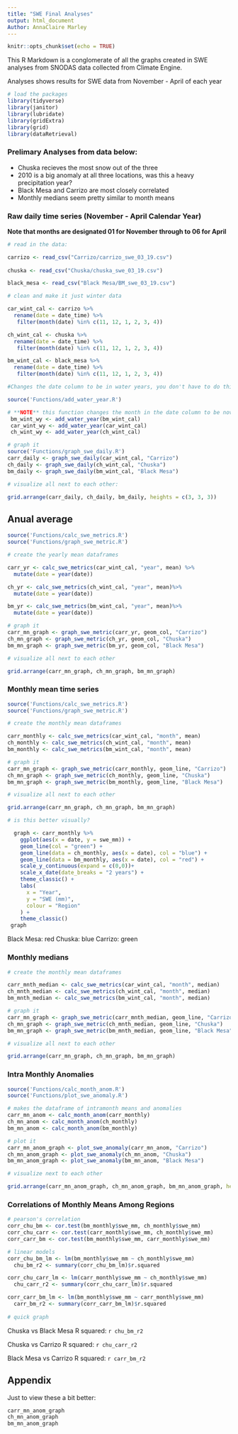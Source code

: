 ```yaml
---
title: "SWE Final Analyses"
output: html_document
Author: AnnaClaire Marley
---
```


```r
knitr::opts_chunk$set(echo = TRUE)
```

This R Markdown is a conglomerate of all the graphs created in SWE analyses from SNODAS data collected from Climate Engine. 

Analyses shows results for SWE data from November - April of each year

```r
# load the packages
library(tidyverse)
library(janitor)
library(lubridate)
library(gridExtra)
library(grid)
library(dataRetrieval)


```

### Prelimary Analyses from data below:

- Chuska recieves the most snow out of the three
- 2010 is a big anomaly at all three locations, was this a heavy precipitation year?
- Black Mesa and Carrizo are most closely correlated
- Monthly medians seem pretty similar to month means


### Raw daily time series (November - April Calendar Year)
**Note that months are designated 01 for November through to 06 for April **

```r

# read in the data:

carrizo <- read_csv("Carrizo/carrizo_swe_03_19.csv") 
  
chuska <- read_csv("Chuska/chuska_swe_03_19.csv")

black_mesa <- read_csv("Black Mesa/BM_swe_03_19.csv")

# clean and make it just winter data

car_wint_cal <- carrizo %>% 
  rename(date = date_time) %>% 
   filter(month(date) %in% c(11, 12, 1, 2, 3, 4))

ch_wint_cal <- chuska %>% 
  rename(date = date_time) %>% 
   filter(month(date) %in% c(11, 12, 1, 2, 3, 4))

bm_wint_cal <- black_mesa %>% 
  rename(date = date_time) %>% 
   filter(month(date) %in% c(11, 12, 1, 2, 3, 4))

#Changes the date column to be in water years, you don't have to do this step if you already have the dates in water year format

source('Functions/add_water_year.R')

# **NOTE** this function changes the month in the date column to be nov = 1 and april = 6
 bm_wint_wy <- add_water_year(bm_wint_cal)
 car_wint_wy <- add_water_year(car_wint_cal)
 ch_wint_wy <- add_water_year(ch_wint_cal)

```

```r
# graph it
source('Functions/graph_swe_daily.R')
carr_daily <- graph_swe_daily(car_wint_cal, "Carrizo")
ch_daily <- graph_swe_daily(ch_wint_cal, "Chuska")
bm_daily <- graph_swe_daily(bm_wint_cal, "Black Mesa")

# visualize all next to each other:

grid.arrange(carr_daily, ch_daily, bm_daily, heights = c(3, 3, 3))


```

## Anual average 

```r
source('Functions/calc_swe_metrics.R')
source('Functions/graph_swe_metric.R')

# create the yearly mean dataframes

carr_yr <- calc_swe_metrics(car_wint_cal, "year", mean) %>% 
  mutate(date = year(date))

ch_yr <- calc_swe_metrics(ch_wint_cal, "year", mean)%>% 
  mutate(date = year(date))

bm_yr <- calc_swe_metrics(bm_wint_cal, "year", mean)%>% 
  mutate(date = year(date))

# graph it
carr_mn_graph <- graph_swe_metric(carr_yr, geom_col, "Carrizo")
ch_mn_graph <- graph_swe_metric(ch_yr, geom_col, "Chuska")
bm_mn_graph <- graph_swe_metric(bm_yr, geom_col, "Black Mesa")

# visualize all next to each other 

grid.arrange(carr_mn_graph, ch_mn_graph, bm_mn_graph)

```


### Monthly mean time series

```r
source('Functions/calc_swe_metrics.R')
source('Functions/graph_swe_metric.R')

# create the monthly mean dataframes

carr_monthly <- calc_swe_metrics(car_wint_cal, "month", mean)
ch_monthly <- calc_swe_metrics(ch_wint_cal, "month", mean)
bm_monthly <- calc_swe_metrics(bm_wint_cal, "month", mean)

# graph it
carr_mn_graph <- graph_swe_metric(carr_monthly, geom_line, "Carrizo")
ch_mn_graph <- graph_swe_metric(ch_monthly, geom_line, "Chuska")
bm_mn_graph <- graph_swe_metric(bm_monthly, geom_line, "Black Mesa")

# visualize all next to each other 

grid.arrange(carr_mn_graph, ch_mn_graph, bm_mn_graph)

# is this better visually?

  graph <- carr_monthly %>% 
    ggplot(aes(x = date, y = swe_mm)) + 
    geom_line(col = "green") +
    geom_line(data = ch_monthly, aes(x = date), col = "blue") +
    geom_line(data = bm_monthly, aes(x = date), col = "red") +
    scale_y_continuous(expand = c(0,0))+
    scale_x_date(date_breaks = "2 years") +
    theme_classic() + 
    labs(
      x = "Year",
      y = "SWE (mm)",
      colour = "Region"
    ) +
    theme_classic() 
 graph 

```

Black Mesa: red
Chuska: blue
Carrizo: green

### Monthly medians

```r
# create the monthly mean dataframes

carr_mnth_median <- calc_swe_metrics(car_wint_cal, "month", median)
ch_mnth_median <- calc_swe_metrics(ch_wint_cal, "month", median)
bm_mnth_median <- calc_swe_metrics(bm_wint_cal, "month", median)

# graph it
carr_mn_graph <- graph_swe_metric(carr_mnth_median, geom_line, "Carrizo")
ch_mn_graph <- graph_swe_metric(ch_mnth_median, geom_line, "Chuska")
bm_mn_graph <- graph_swe_metric(bm_mnth_median, geom_line, "Black Mesa")

# visualize all next to each other 

grid.arrange(carr_mn_graph, ch_mn_graph, bm_mn_graph)


```



### Intra Monthly Anomalies

```r
source('Functions/calc_month_anom.R')
source('Functions/plot_swe_anomaly.R')

# makes the dataframe of intramonth means and anomalies
carr_mn_anom <- calc_month_anom(carr_monthly)
ch_mn_anom <- calc_month_anom(ch_monthly)
bm_mn_anom <- calc_month_anom(bm_monthly)

# plot it
carr_mn_anom_graph <- plot_swe_anomaly(carr_mn_anom, "Carrizo")
ch_mn_anom_graph <- plot_swe_anomaly(ch_mn_anom, "Chuska")
bm_mn_anom_graph <- plot_swe_anomaly(bm_mn_anom, "Black Mesa")

# visualize next to each other

grid.arrange(carr_mn_anom_graph, ch_mn_anom_graph, bm_mn_anom_graph, heights = c(3, 3, 3))


```


### Correlations of Monthly Means Among Regions

```r
# pearson's correlation
corr_chu_bm <- cor.test(bm_monthly$swe_mm, ch_monthly$swe_mm)
corr_chu_carr <- cor.test(carr_monthly$swe_mm, ch_monthly$swe_mm)
corr_carr_bm <- cor.test(bm_monthly$swe_mm, carr_monthly$swe_mm)

# linear models
corr_chu_bm_lm <- lm(bm_monthly$swe_mm ~ ch_monthly$swe_mm)
  chu_bm_r2 <- summary(corr_chu_bm_lm)$r.squared

corr_chu_carr_lm <- lm(carr_monthly$swe_mm ~ ch_monthly$swe_mm)
  chu_carr_r2 <- summary(corr_chu_carr_lm)$r.squared 

corr_carr_bm_lm <- lm(bm_monthly$swe_mm ~ carr_monthly$swe_mm)
  carr_bm_r2 <- summary(corr_carr_bm_lm)$r.squared 
  
# quick graph


```

Chuska vs Black Mesa R squared: `r chu_bm_r2`

Chuska vs Carrizo R squared: `r chu_carr_r2`

Black Mesa vs Carrizo R squared: `r carr_bm_r2`



## Appendix

Just to view these a bit better:

```r
carr_mn_anom_graph 
ch_mn_anom_graph
bm_mn_anom_graph 


```

